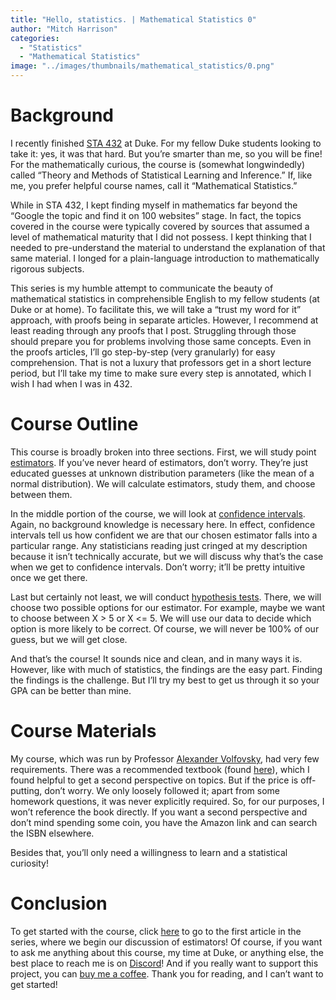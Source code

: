```yaml
---
title: "Hello, statistics. | Mathematical Statistics 0"
author: "Mitch Harrison"
categories:
  - "Statistics"
  - "Mathematical Statistics"
image: "../images/thumbnails/mathematical_statistics/0.png"
---
```


# Background
I recently finished 
[STA 432](https://stat.duke.edu/courses/theory-and-methods-statistical-learning-and-inference-0) 
at Duke. For my fellow Duke students looking to take it: yes, it was that hard. 
But you're smarter than me, so you will be fine! For the mathematically curious, 
the course is (somewhat longwindedly) called "Theory and Methods of Statistical 
Learning and Inference." If, like me, you prefer helpful course names, call it 
"Mathematical Statistics." 

While in STA 432, I kept finding myself in mathematics far beyond the "Google 
the topic and find it on 100 websites" stage. In fact, the topics covered in the 
course were typically covered by sources that assumed a level of mathematical 
maturity that I did not possess. I kept thinking that I needed to pre-understand 
the material to understand the explanation of that same material. I longed for a 
plain-language introduction to mathematically rigorous subjects. 

This series is my humble attempt to communicate the beauty of mathematical 
statistics in comprehensible English to my fellow students (at Duke or at home). 
To facilitate this, we will take a "trust my word for it" approach, with proofs 
being in separate articles. However, I recommend at least reading through any 
proofs that I post. Struggling through those should prepare you for problems 
involving those same concepts. Even in the proofs articles, I'll go step-by-step 
(very granularly) for easy comprehension. That is not a luxury that professors 
get in a short lecture period, but I'll take my time to make sure every step is 
annotated, which I wish I had when I was in 432.

# Course Outline
This course is broadly broken into three sections. First, we will study point 
[estimators](https://en.wikipedia.org/wiki/Estimator). If you've never heard of 
estimators, don't worry. They're just educated guesses at unknown distribution 
parameters (like the mean of a normal distribution). We will calculate 
estimators, study them, and choose between them.

In the middle portion of the course, we will look at 
[confidence intervals](https://en.wikipedia.org/wiki/Confidence_interval). 
Again, no background knowledge is necessary here. In effect, confidence 
intervals tell us how confident we are that our chosen estimator falls into a 
particular range. Any statisticians reading just cringed at my description 
because it isn't technically accurate, but we will discuss why that's the case 
when we get to confidence intervals. Don't worry; it'll be pretty intuitive once 
we get there.

Last but certainly not least, we will conduct 
[hypothesis tests](https://en.wikipedia.org/wiki/Statistical_hypothesis_test). 
There, we will choose two possible options for our estimator. For example, maybe 
we want to choose between X > 5 or X <= 5. We will use our data to decide which 
option is more likely to be correct. Of course, we will never be 100% of our 
guess, but we will get close.

And that's the course! It sounds nice and clean, and in many ways it is.
However, like with much of statistics, the findings are the easy part. Finding 
the findings is the challenge. But I'll try my best to get us through it so your 
GPA can be better than mine. 

# Course Materials

My course, which was run by Professor 
[Alexander Volfovsky](https://scholars.duke.edu/person/alexander.volfovsky), had 
very few requirements. There was a recommended textbook (found 
[here](https://www.amazon.com/Probability-Statistics-4th-Morris-DeGroot/dp/0321500466)), 
which I found helpful to get a second perspective on topics. But if the price is 
off-putting, don't worry. We only loosely followed it; apart from some homework 
questions, it was never explicitly required. So, for our purposes, I won't 
reference the book directly. If you want a second perspective and don't mind 
spending some coin, you have the Amazon link and can search the ISBN elsewhere.

Besides that, you'll only need a willingness to learn and a statistical 
curiosity!

# Conclusion

To get started with the course, click [here](../tutorials/math_stat_0.qmd) to go 
to the first article in the series, where we begin our discussion of estimators! 
Of course, if you want to ask me anything about this course, my time at Duke, 
or anything else, the best place to reach me is on 
[Discord](https://discord.gg/vF6W2bdKFH)! And if you really want to support this 
project, you can [buy me a coffee](https://buymeacoffee.com/mitchellharrison). 
Thank you for reading, and I can't want to get started!